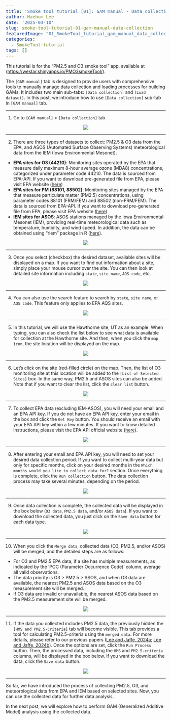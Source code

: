 ```yaml
---
title: 'Smoke tool tutorial [01]: GAM manual - Data collection'
author: Haebum Lee
date: '2025-03-10'
slug: smoke-tool-tutorial-01-gam-manual-data-collection
featuredImage: "01_SmokeTool_tutorial_gam_manual_data_collection.png"
categories:
  - SmokeTool-tutorial
tags: []
---
```


<style>
pre code {
    font-size: 14px;
}
</style>

This tutorial is for the "PM2.5 and O3 smoke tool" app, available at ([https://westar.shinyapps.io/PMO3smokeTool/](https://westar.shinyapps.io/PMO3smokeTool/)).

The `[GAM manual]` tab is designed to provide users with comprehensive tools to manually manage data collection and loading processes for building GAMs. 
It includes two main sub-tabs: `[Data collection]` and `[Load dataset]`.
In this post, we introduce how to use `[Data collection]` sub-tab in `[GAM manual]` tab.
 
<hr>
1. Go to `[GAM manual]` > `[Data collection]` tab.

<div style="text-align: center;">
  <img src="01_SmokeTool_tutorial_gam_manual_data_collection.png">
</div>

<hr>
2. There are three types of datasets to collect: PM2.5 & O3 data from the EPA, and ASOS (Automated Surface Observing Systems) meteorological data from the IEM (Iowa Environmental Mesonet). 
- <b>EPA sites for O3 (44210)</b>: Monitoring sites operated by the EPA that measure daily maximum 8-hour average ozone (MDA8) concentrations, categorized under parameter code 44210. 
The data is sourced from EPA-API.
If you want to download pre-generated file from EPA, 
please visit EPA website ([here](https://aqs.epa.gov/aqsweb/airdata/download_files.html){target="_blank"})
- <b>EPA sites for PM (88101, 88502)</b>: Monitoring sites managed by the EPA that measure particulate matter (PM2.5) concentrations, using parameter codes 88101 (FRM/FEM) and 88502 (non-FRM/FEM). 
The data is sourced from EPA-API.
If you want to download pre-generated file from EPA, 
please visit EPA website ([here](https://aqs.epa.gov/aqsweb/airdata/download_files.html){target="_blank"})
- <b>IEM sites for ASOS</b>: ASOS stations managed by the Iowa Environmental Mesonet (IEM), providing real-time meteorological data such as temperature, humidity, and wind speed. In addition, the data can be obtained using "riem" package in R
([here](https://cran.r-project.org/web/packages/riem/index.html){target="_blank"}).

<div style="text-align: center;">
  <img src="02_SmokeTool_tutorial_gam_manual_data_collection.png">
</div>

<hr>
3. Once you select (checkbox) the desired dataset, available sites will be displayed on a map.
If you want to find out information about a site, simply place your mouse cursor over the site.
You can then look at detailed site information including `state`, `site name`, `AQS code`, etc. 

<div style="text-align: center;">
  <img src="03_SmokeTool_tutorial_gam_manual_data_collection.png">
</div>

<hr>
4. You can also use the search feature to search by `state`, `site name`, or `AQS code`. 
This feature only applies to EPA AQS sites.

<div style="text-align: center;">
  <img src="04_SmokeTool_tutorial_gam_manual_data_collection.png">
</div>

<hr>
5. In this tutorial, we will use the Hawthorne site, UT as an example. 
When typing, you can also check the list below to see what data is available for collection at the Hawthorne site.
And then, when you click the `map icon`, the site location will be displayed on the map.

<div style="text-align: center;">
  <img src="05_SmokeTool_tutorial_gam_manual_data_collection.png">
</div>

<hr>
6. Let's click on the site (red-filled circle) on the map.
Then, the list of O3 monitoring site at this location will be added to the `[List of Selected Sites]` box.
In the same way, PM2.5 and ASOS sites can also be added.
Note that if you want to clear the list, click the `clear list` button.

<div style="text-align: center;">
  <img src="06_SmokeTool_tutorial_gam_manual_data_collection.png">
</div>

<hr>
7. To collect EPA data (excluding IEM-ASOS), you will need your email and an EPA API key.
If you do not have an EPA API key, enter your email in the box and click the `Get Key` button.
You should receive an email with your EPA API key within a few minutes.
If you want to know detailed instructions, please visit the EPA API official website ([here](https://aqs.epa.gov/aqsweb/documents/data_api.html#signup){target="_blank"}).

<div style="text-align: center;">
  <img src="07_SmokeTool_tutorial_gam_manual_data_collection.png">
</div>

<hr>
8. After entering your email and EPA API key, you will need to set your desired data collection period.
If you want to collect multi-year data but only for specific months, 
click on your desired months in the `Which months would you like to collect data for?` section.
Once everything is complete, click the `Run collection` button. The data collection process may take several minutes, 
depending on the period.

<div style="text-align: center;">
  <img src="08_SmokeTool_tutorial_gam_manual_data_collection.png">
</div>

<hr>
9. Once data collection is complete, the collected data will be displayed in the box below (`O3 data`, `PM2.5 data`, and/or `ASOS data`). If you want to download the collected data, you just click on the `Save data` button for each data type.

<div style="text-align: center;">
  <img src="09_SmokeTool_tutorial_gam_manual_data_collection.png">
</div>

<hr>
10. When you click the `Merge data`, collected data (O3, PM2.5, and/or ASOS) will be merged, and the detailed steps are as follows:
- For O3 and PM2.5 EPA data, if a site has multiple measurements, as indicated by the 'POC (Parameter Occurrence Code)' column, average all valid observations.
- The data priority is O3 > PM2.5 > ASOS, and when O3 data are available, the nearest PM2.5 and ASOS data based on the O3 measurement site will be merged.
- If O3 data are invalid or unavailable, the nearest ASOS data based on the PM2.5 measurement site will be merged.

<div style="text-align: center;">
  <img src="10_SmokeTool_tutorial_gam_manual_data_collection.png">
</div>

<hr>
11. If the data you collected includes PM2.5 data, the previously hidden the `[HMS and PM2.5-Criteria]` tab will become visible.
This tab provides a tool for calculating PM2.5-criteria using the `merged data`. 
For more details, please refer to our previous papers 
([Lee and Jaffe, 2024a](https://doi.org/10.1080/10962247.2023.2291197){target="_blank"};
[Lee and Jaffe, 2024b](https://doi.org/10.1021/acs.est.4c05870){target="_blank"}).
Once the options are set, click the `Run Process` button.
Then, the processed data, including the `HMS` and `PM2.5-criteria` columns, will be displayed in the box below.
If you want to download the data, click the `Save data` button.

<div style="text-align: center;">
  <img src="11_SmokeTool_tutorial_gam_manual_data_collection.png">
</div>

<hr>
So far, we have introduced the process of collecting PM2.5, O3, and meteorological data from EPA and IEM based on selected sites.
Now, you can use the collected data for further data analysis.

In the next post, we will explore how to perform GAM (Generalized Additive Model) analysis using the collected data.
